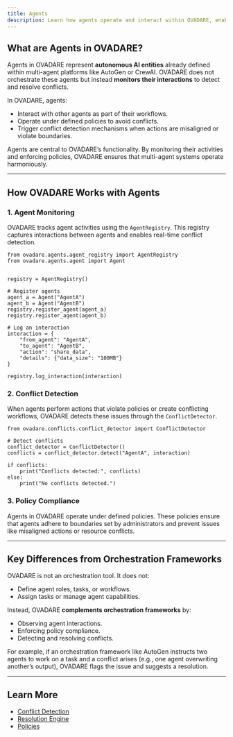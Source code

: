 ```yaml
---
title: Agents
description: Learn how agents operate and interact within OVADARE, enabling conflict detection and resolution.
---
```


## What are Agents in OVADARE?

Agents in OVADARE represent **autonomous AI entities** already defined within multi-agent platforms like AutoGen or CrewAI. OVADARE does not orchestrate these agents but instead **monitors their interactions** to detect and resolve conflicts.

In OVADARE, agents:

* Interact with other agents as part of their workflows.
* Operate under defined policies to avoid conflicts.
* Trigger conflict detection mechanisms when actions are misaligned or violate boundaries.

Agents are central to OVADARE’s functionality. By monitoring their activities and enforcing policies, OVADARE ensures that multi-agent systems operate harmoniously.

---

## How OVADARE Works with Agents

### 1. **Agent Monitoring**

OVADARE tracks agent activities using the `AgentRegistry`. This registry captures interactions between agents and enables real-time conflict detection.

```
from ovadare.agents.agent_registry import AgentRegistry
from ovadare.agents.agent import Agent


registry = AgentRegistry()

# Register agents
agent_a = Agent("AgentA")
agent_b = Agent("AgentB")
registry.register_agent(agent_a)
registry.register_agent(agent_b)

# Log an interaction
interaction = {
    "from_agent": "AgentA",
    "to_agent": "AgentB",
    "action": "share_data",
    "details": {"data_size": "100MB"}
}

registry.log_interaction(interaction)
```

### 2. **Conflict Detection**

When agents perform actions that violate policies or create conflicting workflows, OVADARE detects these issues through the `ConflictDetector`.

```
from ovadare.conflicts.conflict_detector import ConflictDetector

# Detect conflicts
conflict_detector = ConflictDetector()
conflicts = conflict_detector.detect("AgentA", interaction)

if conflicts:
    print("Conflicts detected:", conflicts)
else:
    print("No conflicts detected.")
```

### 3. **Policy Compliance**

Agents in OVADARE operate under defined policies. These policies ensure that agents adhere to boundaries set by administrators and prevent issues like misaligned actions or resource conflicts.

---

## Key Differences from Orchestration Frameworks

OVADARE is not an orchestration tool. It does not:

* Define agent roles, tasks, or workflows.
* Assign tasks or manage agent capabilities.

Instead, OVADARE **complements orchestration frameworks** by:

* Observing agent interactions.
* Enforcing policy compliance.
* Detecting and resolving conflicts.

For example, if an orchestration framework like AutoGen instructs two agents to work on a task and a conflict arises (e.g., one agent overwriting another’s output), OVADARE flags the issue and suggests a resolution.

---

## Learn More

* [Conflict Detection](./conflict-detection)
* [Resolution Engine](./resolution-engine)
* [Policies](./policies)
